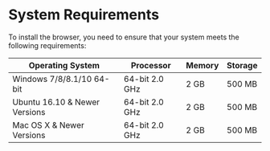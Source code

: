 # System Requirements

To install the browser, you need to ensure that your system meets the following requirements:

| Operating System | Processor          | Memory | Storage |
| ----------------- | ------------------ | ------ | ------- |
| Windows 7/8/8.1/10 64-bit | 64-bit 2.0 GHz | 2 GB   | 500 MB  |
| Ubuntu 16.10 & Newer Versions | 64-bit 2.0 GHz | 2 GB   | 500 MB  |
| Mac OS X & Newer Versions | 64-bit 2.0 GHz | 2 GB   | 500 MB  |
